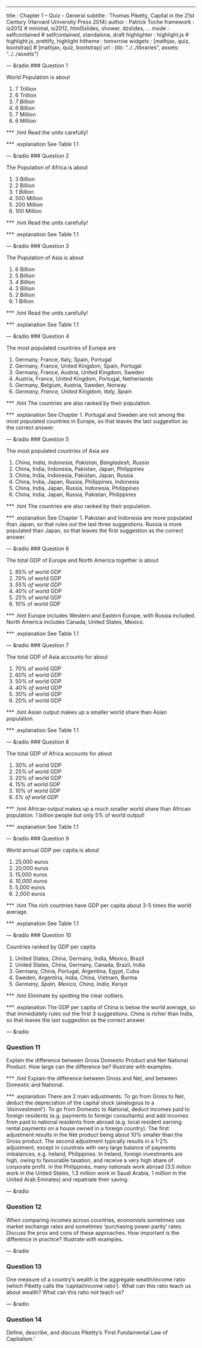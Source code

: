 ---
title       : Chapter 1 -- Quiz -- General
subtitle    : Thomas Piketty, Capital in the 21st Century (Harvard University Press 2014)
author      : Patrick Toche
framework   : io2012  # minimal, io2012, html5slides, shower, dzslides, ...
mode        : selfcontained  # selfcontained, standalone, draft
highlighter : highlight.js  # highlight.js, prettify, highlight
hitheme     : tomorrow
widgets     : [mathjax, quiz, bootstrap]   # [mathjax, quiz, bootstrap]
url         : {lib: "../../libraries", assets: "../../assets"}

--- &radio
### Question 1

World Population is about

1. 
7 Trillion
2. 
6 Trillion
3. 
_7 Billion_
4. 
6 Billion
5. 
7 Million 
6. 
6 Million 

*** .hint
Read the units carefully!

*** .explanation
See Table 1.1


--- &radio
### Question 2

The Population of Africa is about

1. 
3 Billion
2. 
2 Billion
3. 
_1 Billion_
4. 
500 Million
5. 
200 Million 
6. 
100 Million 

*** .hint
Read the units carefully!

*** .explanation
See Table 1.1


--- &radio
### Question 3

The Population of Asia is about

1. 
6 Billion
2. 
5 Billion
3. 
_4 Billion_
4. 
3 Billion
5. 
2 Billion 
6. 
1 Billion

*** .hint
Read the units carefully!

*** .explanation
See Table 1.1


--- &radio
### Question 4

The most populated countries of Europe are

1. 
Germany, France, Italy, Spain, Portugal
2. 
Germany, France, United Kingdom, Spain, Portugal
3. 
Germany, France, Austria, United Kingdom, Sweden
4. 
Austria, France, United Kingdom, Portugal, Netherlands
5. 
Germany, Belgium, Austria, Sweden, Norway
6. 
_Germany, France, United Kingdom, Italy, Spain_

*** .hint
The countries are also ranked by their population.

*** .explanation
See Chapter 1. Portugal and Sweden are not among the most populated countries in Europe, so that leaves the last suggestion as the correct answer.


--- &radio
### Question 5

The most populated countries of Asia are

1. 
_China, India, Indonesia, Pakistan, Bangladesh, Russia_
2. 
China, India, Indonesia, Pakistan, Japan, Philippines
3. 
China, India, Indonesia, Pakistan, Japan, Russia
4. 
China, India, Japan, Russia, Philippines, Indonesia
5. 
China, India, Japan, Russia, Indonesia, Philippines
6. 
China, India, Japan, Russia, Pakistan, Philippines 

*** .hint
The countries are also ranked by their population.

*** .explanation
See Chapter 1. Pakistan and Indonesia are more populated than Japan, so that rules out the last three suggestions. Russia is more populated than Japan, so that leaves the first suggestion as the correct answer.


--- &radio
### Question 6

The total GDP of Europe and North America together is about

1. 
85% of world GDP
2. 
70% of world GDP
3. 
_55% of world GDP_
4. 
40% of world GDP
4. 
25% of world GDP
4. 
10% of world GDP

*** .hint
Europe includes Western and Eastern Europe, with Russia included. North America includes Canada, United States, Mexico.

*** .explanation
See Table 1.1


--- &radio
### Question 7

The total GDP of Asia accounts for about

1. 
70% of world GDP
2. 
60% of world GDP
3. 
50% of world GDP
4. 
_40% of world GDP_
5. 
30% of world GDP
6. 
20% of world GDP

*** .hint
Asian output makes up a smaller world share than Asian population.

*** .explanation
See Table 1.1


--- &radio
### Question 8

The total GDP of Africa accounts for about

1. 
30% of world GDP
2. 
25% of world GDP
3. 
20% of world GDP
4. 
15% of world GDP
5. 
10% of world GDP
6. 
_5% of world GDP_

*** .hint
African output makes up a much smaller world share than African population. 1 billion people but only 5% of world output!

*** .explanation
See Table 1.1


--- &radio
### Question 9

World annual GDP per capita is about

1. 
25,000 euros
4. 
20,000 euros
3. 
15,000 euros
4. 
_10,000 euros_
5. 
5,000 euros
6. 
2,000 euros


*** .hint
The rich countries have GDP per capita about 3-5 times the world average.

*** .explanation
See Table 1.1


--- &radio
### Question 10

Countries ranked by GDP per capita

1. 
United States, China, Germany, India, Mexico, Brazil
2. 
United States, China, Germany, Canada, Brazil, India
3. 
Germany, China, Portugal, Argentina, Egypt, Cuba
4. 
Sweden, Argentina, India, China, Vietnam, Burma
5. 
_Germany, Spain, Mexico, China, India, Kenya_

*** .hint
Eliminate by spotting the clear outliers.

*** .explanation
The GDP per capita of China is below the world average, so that immediately rules out the first 3 suggestions. China is richer than India, so that leaves the last suggestion as the correct answer.


--- &radio

### Question 11

Explain the difference between Gross Domestic Product and Net National Product. How large can the difference be? Illustrate with examples.

*** .hint
Explain the difference between Gross and Net, and between Domestic and National.

*** .explanation
There are 2 main adjustments. To go from Gross to Net, deduct the depreciation of the capital stock (analogous to a 'disinvestment'). To go from Domestic to National, deduct incomes paid to foreign residents (e.g. payments to foreign consultants) and add incomes from paid to national residents from abroad (e.g. local resident earning rental payments on a house owned in a foreign country). The first adjustment results in the Net product being about 10% smaller than the Gross product. The second adjustment typically results in a 1-2% adjustment, except in countries with very large balance of payments imbalances, e.g. Ireland, Philippines. In Ireland, foreign investments are high, owing to favourable taxation, and receive a very high share of corporate profit. In the Philippines, many nationals work abroad (3.5 milion work in the United States, 1.3 million work in Saudi Arabia, 1 million in the United Arab Emirates) and repatriate their saving.


--- &radio

### Question 12

When comparing incomes across countries, economists sometimes use market exchange rates and sometimes 'purchasing power parity' rates. Discuss the pros and cons of these approaches. How important is the difference in practice? Illustrate with examples.


--- &radio

### Question 13

One measure of a country's wealth is the aggregate wealth/income ratio (which Piketty calls the 'capital/income ratio'). What can this ratio teach us about wealth? What can this ratio not teach us?


--- &radio

### Question 14

Define, describe, and discuss Piketty's 'First Fundamental Law of Capitalism.' 

